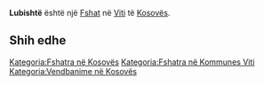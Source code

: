 {{Fshat në Kosovës
 | Emri                = Lubishtë
| sqi_N_name = Lubishtë
| sqi_N_FULL_NAME_RO = Lubishtë
| sqi_N_FULL_NAME_ND_RO = Lubishte
| sqi_N_SORT_NAME_RG = LUBISHTE
| sqi_N_FULL_NAME_RG = Lubishtë
| sqi_N_FULL_NAME_ND_RG = Lubishte
| sqi_V_name = Lupishtë
| sqi_V_FULL_NAME_RO = Lupishtë
| sqi_V_FULL_NAME_ND_RO = Lupishte
| sqi_V_SORT_NAME_RG = LUPISHTE
| sqi_V_FULL_NAME_RG = Lupishtë
| sqi_V_FULL_NAME_ND_RG = Lupishte
| srp_N_name = Ljubište
| srp_N_FULL_NAME_RO = Ljubište
| srp_N_FULL_NAME_ND_RO = Ljubiste
| srp_N_SORT_NAME_RG = LJUBISTE
| srp_N_FULL_NAME_RG = Ljubište
| srp_N_FULL_NAME_ND_RG = Ljubiste
| srp_NS_name = Љубиште
| srp_NS_FULL_NAME_RO = Љубиште
| srp_NS_FULL_NAME_ND_RO = Љубиште
| srp_NS_SORT_NAME_RG = ЉУБИШТЕ
| srp_NS_FULL_NAME_RG = Љубиште
| srp_NS_FULL_NAME_ND_RG = Љубиште
| srp_V_name = Ljubišta
| srp_V_FULL_NAME_RO = Ljubišta
| srp_V_FULL_NAME_ND_RO = Ljubista
| srp_V_SORT_NAME_RG = LJUBISTA
| srp_V_FULL_NAME_RG = Ljubišta
| srp_V_FULL_NAME_ND_RG = Ljubista

 | Emri (Rasa dhanore) = 
 | Figura              = 
 | Shteti              = Kosovo
 | Komuna              = Viti
 | Kodi postar         = 
 | Sipërfaqja          = 

 | Popullsia           = 

 | Regj. i popullsisë  = 
 | Dend. e popullsisë  = 
 | Faqja zyrtare       = 
 <!--- Koordinatat ----> 
 | Gjerësia            = 42.294722
 | Gjatësia            = 21.411667
 | Lartësia            = 
}}
'''Lubishtë''' është një [[Fshat]] në [[Viti]] të [[Kosovës]].

<!-- == Gjeografia == -->
<!-- == Historia == -->
<!-- == Demografia == -->
== Shih edhe ==
{{Komuna Viti}}
{{Kosovo-Administrata-Cung}}

[[Kategoria:Fshatra në Kosovës]]
[[Kategoria:Fshatra në Kommunes Viti]]
[[Kategoria:Vendbanime në Kosovës]]